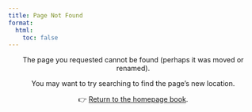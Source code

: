 ```yaml
---
title: Page Not Found
format:
  html:
    toc: false
---
```


<style>
h1 {
  text-align: center;
}

p {
  text-align: center;
}
</style>

The page you requested cannot be found (perhaps it was moved or renamed).

You may want to try searching to find the page's new location.

👉 [Return to the homepage book](index.qmd).
